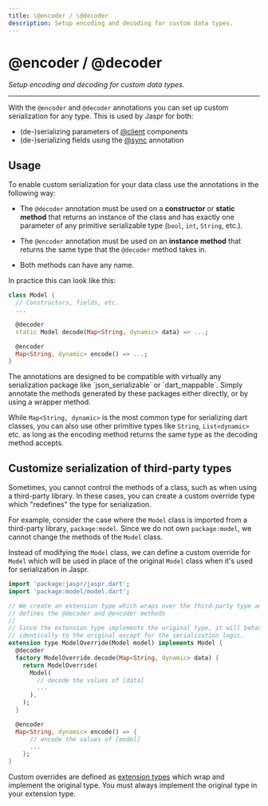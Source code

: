 ```yaml
---
title: \@encoder / \@decoder
description: Setup encoding and decoding for custom data types.
---
```


# @encoder / @decoder
*Setup encoding and decoding for custom data types.*

---

With the `@encoder` and `@decoder` annotations you can set up custom serialization for any type. This is used
by Jaspr for both:

- (de-)serializing parameters of [@client](/utils/at_client) components
- (de-)serializing fields using the [@sync](/utils/at_sync) annotation

## Usage

To enable custom serialization for your data class use the annotations in the following way:

- The `@decoder` annotation must be used on a **constructor** or **static method** that returns an instance of the class
  and has exactly one parameter of any primitive serializable type (`bool`, `int`, `String`, etc.).

- The `@encoder` annotation must be used on an **instance method** that returns the same type that the
  `@decoder` method takes in.

- Both methods can have any name.

In practice this can look like this:

```dart title="model.dart"
class Model {
  // Constructors, fields, etc.
  ...

  @decoder
  static Model decode(Map<String, dynamic> data) => ...;

  @encoder
  Map<String, dynamic> encode() => ...;
}
```

<Info>
The annotations are designed to be compatible with virtually any serialization package like `json_serializable`
or `dart_mappable`. Simply annotate the methods generated by these packages either directly, or by using a wrapper method.
</Info>

While `Map<String, dynamic>` is the most common type for serializing dart classes, you can also use other primitive types
like `String`, `List<dynamic>` etc. as long as the encoding method returns the same type as the decoding method accepts.

## Customize serialization of third-party types

Sometimes, you cannot control the methods of a class, such as when using a third-party library.
In these cases, you can create a custom override type which "redefines" the type for serialization.

For example, consider the case where the `Model` class is imported from a third-party library, `package:model`.
Since we do not own `package:model`, we cannot change the methods of the `Model` class.

Instead of modifying the `Model` class, we can define a custom override for `Model` which will be used in place of the
original `Model` class when it's used for serialization in Jaspr.

```dart title="lib/model_override.dart"
import 'package:jaspr/jaspr.dart';
import 'package:model/model.dart';

// We create an extension type which wraps over the third-party type and
// defines the @decoder and @encoder methods
//
// Since the extension type implements the original type, it will behave
// identically to the original except for the serialization logic.
extension type ModelOverride(Model model) implements Model {
  @decoder
  factory ModelOverride.decode(Map<String, dynamic> data) {
    return ModelOverride(
      Model(
        // decode the values of [data]
        ...
      ),
    );
  }

  @encoder
  Map<String, dynamic> encode() => {
      // encode the values of [model]
      ...
    };
}
```

Custom overrides are defined as [extension types](https://dart.dev/language/extension-types) which wrap and implement
the original type. You must always implement the original type in your extension type.

